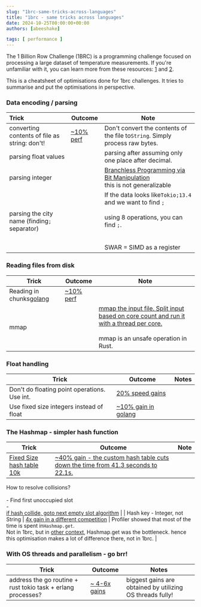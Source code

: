 ```yaml
---
slug: "1brc-same-tricks-across-languages"
title: "1brc - same tricks across languages"
date: 2024-10-25T00:00:00+00:00
authors: [abeeshake] 

tags: [ performance ]
---
```

The 1 Billion Row Challenge (1BRC) is a programming challenge focused on processing a large dataset of temperature measurements. If you're unfamiliar with it, you can learn more from these resources: [1](https://github.com/gunnarmorling/1brc) and [2](https://www.morling.dev/blog/1brc-results-are-in/).

This is a cheatsheet  of optimisations done for 1brc challenges. It tries to summarise and put the optimisations in perspective.

### Data encoding / parsing


| Trick                                         | Outcome                                                                                     | Note                                                                                                                                                 |
| :-------------------------------------------- | ------------------------------------------------------------------------------------------- | ---------------------------------------------------------------------------------------------------------------------------------------------------- |
| converting contents of file as string: don't! | [~10% perf](https://github.com/gunnarmorling/1brc/discussions/57#discussioncomment-8153186) | Don't convert the contents of the file to`String`. Simply process raw bytes.                                                                         |
| parsing float values<br />                    |                                                                                             | parsing after assuming only one place after decimal.                                                                                                 |
| parsing integer                               |                                                                                             | [Branchless Programming via Bit Manipulation](https://youtu.be/EFXxXFHpS0M?t=1255)<br /> this is not generalizable                                   |
| parsing the city name (finding`;` separator)  |                                                                                             | If the data looks like`Tokio;13.4` and we want to find `;`<br/><br/>using 8 operations, you can find `;`.<br /><br /><br />SWAR = SIMD as a register |

### Reading files from disk


| Trick                                                                                                                                  | Outcome                                                                                     | Note                                                                                                                                                                                                                    |
| -------------------------------------------------------------------------------------------------------------------------------------- | ------------------------------------------------------------------------------------------- | ----------------------------------------------------------------------------------------------------------------------------------------------------------------------------------------------------------------------- |
| Reading in chunks[golang](https://www.bytesizego.com/blog/one-billion-row-challenge-go#:~:text=Reading%20file%3A%20Read%20in%20chunks) | [~10% perf](https://github.com/gunnarmorling/1brc/discussions/57#discussioncomment-8153186) |                                                                                                                                                                                                                         |
| mmap                                                                                                                                   |                                                                                             | [mmap the input file. Split input based on core count and run it with a thread per core.](https://github.com/gunnarmorling/1brc/discussions/57#discussioncomment-8041416)<br/><br/>mmap is an unsafe operation in Rust. |


### Float handling


| Trick                                        | Outcome                                                                                                         | Notes |
| -------------------------------------------- | --------------------------------------------------------------------------------------------------------------- | ----- |
| Don't do floating point operations. Use int. | [20% speed gains](https://github.com/gunnarmorling/1brc/discussions/57#discussioncomment-8024568)               |       |
| Use fixed size integers instead of float     | [~10% gain in golang](https://benhoyt.com/writings/go-1brc/#:~:text=Solution%204%3A%20fixed%20point%20integers) |       |

### The Hashmap - simpler hash function


| Trick | Outcome | Note |
|------------------------------------------------------------------------------------------------------------------------------------------------------------------------------------------------------------------------------|--------------------------------------------------------------------------------------------------------------------------------------------------------------------------------------------------------------------------------|----------------------------------------------------------------------------------------------------------------------------------------------------------------------------------------------------------------------------------------------------------------------------------------------------------------------------------------------------------------------------------|
| [Fixed Size hash table 10k](https://github.com/gunnarmorling/1brc/discussions/57#:~:text=Treat%20the%20first%20eight%20bytes%20of%20the%20name%20as%20a%20hash%20key%20into%20a%20fixed%20size%2010k%20item%20hash%20table.) | [~40% gain - the custom hash table cuts down the time from 41.3 seconds to 22.1s.](https://benhoyt.com/writings/go-1brc/#:~:text=the%20custom%20hash%20table%20cuts%20down%20the%20time%20from%2041.3%20seconds%20to%2022.1s.)|
 How to resolve collisions?<br /><br />- Find first unoccupied slot<br />- <br />[if hash collide, goto next empty slot algorithm](https://benhoyt.com/writings/go-1brc/#:~:text=It%E2%80%99s%20a%20simple%20implementation%20that%20uses%20the%20FNV%2D1a%20hash%20algorithm%20with%20linear%20probing%3A%20if%20there%E2%80%99s%20a%20collision%2C%20use%20the%20next%20empty%20slot.)
| | Hash key - Integer, not String | [4x gain in a different competition](https://youtu.be/SVw9nKfVPx4?t=501) | Profiler showed that most of
the time is spent in`Hashmap.get`.<br /> Not in 1brc, but in [other context](https://www.youtube.com/watch?v=SVw9nKfVPx4&t=501s), Hashmap.get was
the bottleneck. hence this optimisation makes a lot of difference there, not in
1brc. |

### With OS threads and parallelism - go brr!


| Trick                                                        | Outcome                                                                                                                                                                                                                                  | Notes                                                     |
| ------------------------------------------------------------ | ---------------------------------------------------------------------------------------------------------------------------------------------------------------------------------------------------------------------------------------- | --------------------------------------------------------- |
| address the go routine + rust tokio task + erlang processes? | [~ 4-6x gains](https://benhoyt.com/writings/go-1brc/#:~:text=Processing%20the%20input%20file%20in%20parallel%20provides%20a%20huge%20win%20over%20r1%2C%20taking%20the%20time%20from%201%20minute%2045%20seconds%20to%2022.6%20seconds.) | biggest gains are obtained by utilizing OS threads fully! |
